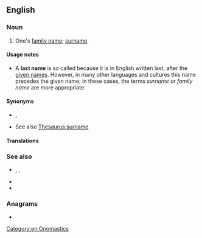{{also|last-name}}
==English==

===Noun===
{{en-noun}}

# One's [[family name]]; [[surname]].

====Usage notes====
* A '''last name''' is so called because it is in English written last, after the [[given name]]s. However, in many other languages and cultures this name precedes the given name; in these cases, the terms ''surname'' or ''family name'' are more appropriate.

====Synonyms====
* {{l|en|family name}}, {{l|en|surname}}
* See also [[Thesaurus:surname]]

====Translations====
{{trans-see|surname}}

===See also===
* {{l|en|first name}}, {{l|en|forename}}, {{l|en|given name}}
* {{l|en|personal name}}
* {{l|en|middle name}}

===Anagrams===
* {{anagrams|en|altnames|talesman}}

[[Category:en:Onomastics]]